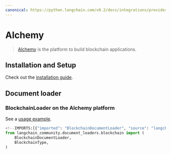 ```yaml
---
canonical: https://python.langchain.com/v0.2/docs/integrations/providers/alchemy/
---
```


# Alchemy

> [Alchemy](https://www.alchemy.com) is the platform to build blockchain applications.

## Installation and Setup

Check out the [installation guide](/docs/integrations/document_loaders/blockchain).

## Document loader

### BlockchainLoader on the Alchemy platform

See a [usage example](/docs/integrations/document_loaders/blockchain).

```python
<!--IMPORTS:[{"imported": "BlockchainDocumentLoader", "source": "langchain_community.document_loaders.blockchain", "docs": "https://api.python.langchain.com/en/latest/document_loaders/langchain_community.document_loaders.blockchain.BlockchainDocumentLoader.html", "title": "Alchemy"}, {"imported": "BlockchainType", "source": "langchain_community.document_loaders.blockchain", "docs": "https://api.python.langchain.com/en/latest/document_loaders/langchain_community.document_loaders.blockchain.BlockchainType.html", "title": "Alchemy"}]-->
from langchain_community.document_loaders.blockchain import (
    BlockchainDocumentLoader,
    BlockchainType,
)
```